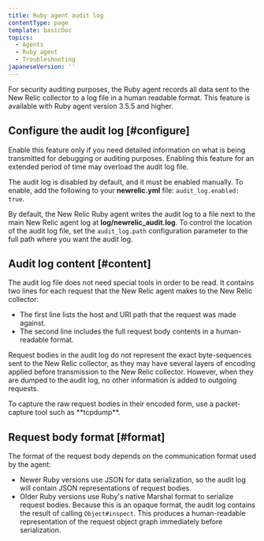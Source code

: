 ```yaml
---
title: Ruby agent audit log
contentType: page
template: basicDoc
topics:
  - Agents
  - Ruby agent
  - Troubleshooting
japaneseVersion: ''
---
```


For security auditing purposes, the Ruby agent records all data sent to the New Relic collector to a log file in a human readable format. This feature is available with Ruby agent version 3.5.5 and higher.

## Configure the audit log [#configure]

<Callout variant="caution">
  Enable this feature only if you need detailed information on what is being transmitted for debugging or auditing purposes. Enabling this feature for an extended period of time may overload the audit log file.
</Callout>

The audit log is disabled by default, and it must be enabled manually. To enable, add the following to your **newrelic.yml** file: `audit_log.enabled: true`.

By default, the New Relic Ruby agent writes the audit log to a file next to the main New Relic agent log at **log/newrelic_audit.log**. To control the location of the audit log file, set the `audit_log.path` configuration parameter to the full path where you want the audit log.

## Audit log content [#content]

The audit log file does not need special tools in order to be read. It contains two lines for each request that the New Relic agent makes to the New Relic collector:

* The first line lists the host and URI path that the request was made against.
* The second line includes the full request body contents in a human-readable format.

Request bodies in the audit log do not represent the exact byte-sequences sent to the New Relic collector, as they may have several layers of encoding applied before transmission to the New Relic collector. However, when they are dumped to the audit log, no other information is added to outgoing requests.

<Callout variant="tip">
  To capture the raw request bodies in their encoded form, use a packet-capture tool such as **tcpdump**.
</Callout>

## Request body format [#format]

The format of the request body depends on the communication format used by the agent:

* Newer Ruby versions use JSON for data serialization, so the audit log will contain JSON representations of request bodies.
* Older Ruby versions use Ruby's native Marshal format to serialize request bodies. Because this is an opaque format, the audit log contains the result of calling `Object#inspect`. This produces a human-readable representation of the request object graph immediately before serialization.
